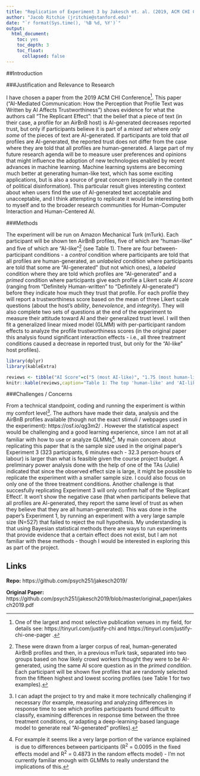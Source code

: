 ```yaml
---
title: "Replication of Experiment 3 by Jakesch et. al. (2019, ACM CHI Conference on Human Factors in Computing Systems)"
author: "Jacob Ritchie (jritchie@stanford.edu)"
date: "`r format(Sys.time(), '%B %d, %Y')`"
output:
  html_document:
    toc: yes
    toc_depth: 3
    toc_float:
      collapsed: false
---
```


<!-- Replication reports should all use this template to standardize reporting across projects.  These reports will be public supplementary materials that accompany the summary report(s) of the aggregate results. -->

##Introduction

  
###Justification and Relevance to Research

I have chosen a paper from the 2019 ACM CHI Conference^[One of the largest and most selective publication venues in my field, for details see: https://tinyurl.com/justify-chi and https://tinyurl.com/justify-chi-one-pager .]. This paper ("AI-Mediated Communication: How the Perception
that Profile Text was Written by AI Affects
Trustworthiness") shows evidence for what the authors call "The Replicant Effect": that the belief that a piece of text (in their case, a profile for an AirBnB host) is AI-generated decreases reported trust, but only if participants believe it is part of a *mixed set* where *only some* of the pieces of text are AI-generated. If participants are told that *all* profiles are AI-generated, the reported trust does not differ from the case where they are told that all profiles are human-generated. A large part of my future research agenda will be to measure user preferences and opinions that might influence the adoption of new technologies enabled by recent advances in machine learning. Machine learning systems are becoming much better at generating human-like text, which has some exciting applications, but is also a source of great concern (especially in the context of political disinformation). This particular result gives interesting context about when users find the use of AI-generated text acceptable and unacceptable, and I think attempting to replicate it would be interesting both to myself and to the broader research communities for Human-Computer Interaction and Human-Centered AI.

###Methods

The experiment will be run on Amazon Mechanical Turk (mTurk). Each participant will be shown ten AirBnB profiles, five of which are "human-like" and five of which are "AI-like"^[These were drawn from a larger corpus of real, human-generated AirBnB profiles and then, in a previous mTurk task, separated into two groups based on how likely crowd workers thought they were to be AI-generated, using the same AI score question as in the *primed condition*. Each participant will be shown five profiles that are randomly selected from the fifteen highest and lowest scoring profiles (see Table 1 for two examples).] (see Table 1). 
There are four between-participant conditions - a *control* condition where participants are told that all profiles are human-generated, an *unlabeled* condition where participants are told that some are "AI-generated" (but not which ones), a *labeled* condition where they are told which profiles are "AI-generated" and a *primed* condition where participants give each profile a Likert scale *AI score* (ranging from "Definitely Human-written" to "Definitely AI-generated") before they indicate how much they trust that profile. For each profile they will report a trustworthiness score based on the mean of three Likert scale questions (about the host's *ability*, *benevolence*, and *integrity*). They will also complete two sets of questions at the end of the experiment to measure their attitude toward AI and their generalized trust level. I will then fit a generalized linear mixed model (GLMM) with per-participant random effects to analyze the profile trustworthiness scores (in the original paper this analysis found significant interaction effects - i.e., all three treatment conditions caused a decrease in reported trust, but only for the "AI-like" host profiles).

```r
library(dplyr)
library(kableExtra)
```


```r
reviews <- tibble("AI Score"=c("5 (most AI-like)", "1.75 (most human-like)"), "Profile Text"=c("Hey, I'm an health nut and entrepreneur. Enjoy cooking, reading, writing. Favorite restaurant nearby: Momofuku Ssam bar. Favorite weird activity nearby: Russian Baths on E. 10th St. Heaven is three grocery stores and a farmer's market within two blocks (Trader Joe's, Whole Foods, Westside Market, farmer's market", "I am a musician that travels with my band a lot. I have a place in Hawaii as well that I spend time in. I'm clean. funky. and a fun artist. Love yoga, books, writing, singing, dancing, dj'ing, art, and the list goes onnn. "))
knitr::kable(reviews,caption="Table 1: The top 'human-like' and 'AI-like' sample profiles used in Experiment 3.") %>%  column_spec(1, width="12em")
```


###Challenges / Concerns

From a technical standpoint, coding and running the experiment is within my comfort level^[I can adapt the project to try and make it more technically challenging if necessary (for example, measuring and analyzing differences in response time to see which profiles participants found difficult to classify, examining differences in response time between the three treatment conditions, or adapting a deep-learning-based language model to generate real "AI-generated" profiles).]. The authors have made their data, analysis and the AirBnB profiles available (though not the exact stimuli / webpages used in the experiment): https://osf.io/qg3m2/ .
However the statistical aspect would be challenging and a good learning experience, since I am not at all familiar with how to use or analyze GLMMs^[For example it seems like a very large portion of the variance explained is due to differences between participants (R^2^ = 0.0095 in the fixed effects model and R^2^ = 0.4873 in the random effects model) - I'm not currently familiar enough with GLMMs to really understand the implications of this.]. My main concern about replicating this paper that is the sample size used in the original paper's Experiment 3 (323 participants, 6 minutes each - 32.3 person-hours of labour) is larger than what is feasible given the course project budget. A preliminary power analysis done with the help of one of the TAs (Julie) indicated that since the observed effect size is large, it might be possible to replicate the experiment with a smaller sample size. I could also focus on only one of the three treatment conditions. Another challenge is that succesfully replicating Experiment 3 will only confirm half of the 'Replicant Effect'. It won't show the negative case (that when participants believe that all profiles are AI-generated, they report the same level of trust as when they believe that they are all human-generated). This was done in the paper's Experiment 1, by running an experiment with a very large sample size (N=527) that failed to reject the null hypothesis. My understanding is that using Bayesian statistical methods there are ways to run experiments that provide evidence that a certain effect does not exist, but I am not familiar with these methods - though I would be interested in exploring this as part of the project. 

## Links

**Repo:** https://github.com/psych251/jakesch2019/

**Original Paper:** https://github.com/psych251/jakesch2019/blob/master/original_paper/jakesch2019.pdf
<!--

###Power Analysis

Original effect size, power analysis for samples to achieve 80%, 90%, 95% power to detect that effect size.  Considerations of feasibility for selecting planned sample size.

###Planned Sample

Planned sample size and/or termination rule, sampling frame, known demographics if any, preselection rules if any.

###Materials

All materials - can quote directly from original article - just put the text in quotations and note that this was followed precisely.  Or, quote directly and just point out exceptions to what was described in the original article.

###Procedure	

Can quote directly from original article - just put the text in quotations and note that this was followed precisely.  Or, quote directly and just point out exceptions to what was described in the original article.

###Analysis Plan

Can also quote directly, though it is less often spelled out effectively for an analysis strategy section.  The key is to report an analysis strategy that is as close to the original - data cleaning rules, data exclusion rules, covariates, etc. - as possible.  

**Clarify key analysis of interest here**  You can also pre-specify additional analyses you plan to do.

###Differences from Original Study

Explicitly describe known differences in sample, setting, procedure, and analysis plan from original study.  The goal, of course, is to minimize those differences, but differences will inevitably occur.  Also, note whether such differences are anticipated to make a difference based on claims in the original article or subsequent published research on the conditions for obtaining the effect.

### Methods Addendum (Post Data Collection)

You can comment this section out prior to final report with data collection.

#### Actual Sample
  Sample size, demographics, data exclusions based on rules spelled out in analysis plan

#### Differences from pre-data collection methods plan
  Any differences from what was described as the original plan, or “none”.


##Results


### Data preparation

Data preparation following the analysis plan.
	
```r
###Data Preparation

####Load Relevant Libraries and Functions

####Import data

#### Data exclusion / filtering

#### Prepare data for analysis - create columns etc.
```

### Confirmatory analysis

The analyses as specified in the analysis plan.  

*Side-by-side graph with original graph is ideal here*

###Exploratory analyses

Any follow-up analyses desired (not required).  

## Discussion

### Summary of Replication Attempt

Open the discussion section with a paragraph summarizing the primary result from the confirmatory analysis and the assessment of whether it replicated, partially replicated, or failed to replicate the original result.  

### Commentary

Add open-ended commentary (if any) reflecting (a) insights from follow-up exploratory analysis, (b) assessment of the meaning of the replication (or not) - e.g., for a failure to replicate, are the differences between original and present study ones that definitely, plausibly, or are unlikely to have been moderators of the result, and (c) discussion of any objections or challenges raised by the current and original authors about the replication attempt.  None of these need to be long.
-->
